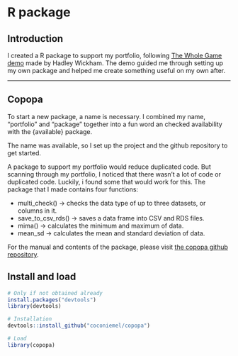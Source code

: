 # R package 

## Introduction {-}

I created a R package to support my portfolio, following [The Whole Game demo](https://r-pkgs.org/whole-game.html) made by Hadley Wickham. The demo guided me through setting up my own package and helped me create something useful on my own after.

----

## Copopa {-}

To start a new package, a name is necessary. I combined my name, "portfolio" and "package" together into a fun word an checked availability with the {available} package. 

The name was available, so I set up the project and the github repository to get started.

A package to support my portfolio would reduce duplicated code. But scanning through my portfolio, I noticed that there wasn't a lot of code or duplicated code. Luckily, i found some that would work for this. The package that I made contains four functions:
<ul><li>multi_check() -> checks the data type of up to three datasets, or columns in it.</li>
<li>save_to_csv_rds() -> saves a data frame into CSV and RDS files.</li>
<li>mima() -> calculates the minimum and maximum of data.</li>
<li>mean_sd -> calculates the mean and standard deviation of data.</li></ul>
For the manual and contents of the package, please visit [the copopa github repository](https://github.com/coconiemel/copopa).

## Install and load {-}

```r

# Only if not obtained already
install.packages("devtools")
library(devtools)

# Installation
devtools::install_github("coconiemel/copopa")

# Load
library(copopa)

```



